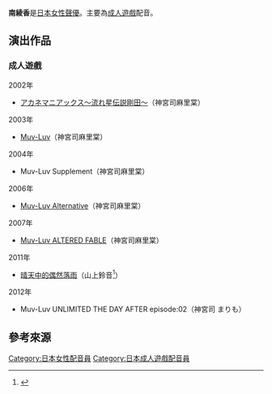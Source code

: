 {{japanese|japanese=南 綾香|kana=みなみ あやか|romaji=Minami Ayaka}}
'''南綾香'''{{bd}}是[[日本|日本]][[女性|女性]][[聲優|聲優]]。主要為[[成人遊戲|成人遊戲]]配音。

== 演出作品 ==
=== 成人遊戲 ===
; 2002年
* [[アカネマニアックス～流れ星伝説剛田～|アカネマニアックス～流れ星伝説剛田～]]（神宮司麻里棠）
; 2003年
* [[Muv-Luv|Muv-Luv]]（神宮司麻里棠）
; 2004年
* Muv-Luv Supplement（神宮司麻里棠）
; 2006年
* [[Muv-Luv_Alternative|Muv-Luv Alternative]]（神宮司麻里棠）
; 2007年
* [[Muv-Luv_ALTERED_FABLE|Muv-Luv ALTERED FABLE]]（神宮司麻里棠）
;2011年
* [[晴天中的偶然落雨|晴天中的偶然落雨]]（山上鈴音<ref>{{Cite web|date=|url=http://www.clearrave.co.jp/product/hareten/suzune.html|title=山上鈴音 キャラクター紹介 - 晴れときどきお天気雨 -|publisher=[[Palette|Palette]]|language=ja|accessdate=2011年12月6日|archive-date=2011年11月27日|archive-url=https://web.archive.org/web/20111127160107/http://www.clearrave.co.jp/product/hareten/suzune.html|dead-url=no}}</ref>）
;2012年
*Muv-Luv UNLIMITED THE DAY AFTER episode:02（神宮司 まりも）

== 參考來源 ==
{{Reflist}}

{{DEFAULTSORT:Minami Ayaka}}
[[Category:日本女性配音員|Category:日本女性配音員]]
[[Category:日本成人遊戲配音員|Category:日本成人遊戲配音員]]